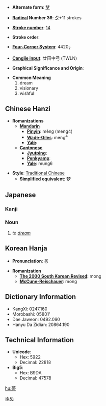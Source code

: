 * '''Alternate form''': [[梦]]

* '''[[Wiktionary:Chinese radical index| Radical]] Number 36''': [[Wiktionary:Chinese radical index 夕|夕]]+11 strokes

* '''[[Wiktionary:Chinese total strokes index|Stroke number]]''': [[Wiktionary:Chinese total strokes index 14|14]]

* '''Stroke order''': 

* '''[[Wiktionary:Chinese four corner index|Four-Corner System]]''': 4420<sub>7</sub>

* '''[[Wiktionary:Chinese Cangjie index|Cangjie input]]''': 廿田中弓 (TWLN)

* '''Graphical Significance and Origin''': 

* '''Common Meaning'''
*#dream
*# visionary
*# wishful

== Chinese Hanzi ==

* '''Romanizations'''
** '''[[Mandarin]]'''
*** '''[[Pinyin]]''': mèng (meng4)
*** '''[[Wade-Giles]]''': meng<sup>4</sup>
*** '''[[Yale]]''': 
** '''[[Cantonese]]'''
*** '''[[Jyutping]]''':
*** '''[[Penkyamp]]''': 
*** '''[[Yale]]''': mung6

* '''Style''': [[Traditional Chinese]] 
** '''[[Simplified Chinese|Simplified]] equivalent''': [[梦]]

== Japanese ==
===Kanji===
{{kanji
|[[む]] ([[mu]])
|[[ゆめ]] ([[yume]]), [[くらい]] ([[kurai]]), [[ゆめみる]] ([[yumemiru]])}}

===Noun===
{{janoun|[[ゆめ]]|[[yume]]}}
# ''to [[dream]]''

[[Category:Japanese nouns|ゆめ]]

== Korean Hanja ==

* '''Pronunciation''': 몽

* '''Romanization'''
** '''[[The 2000 South Korean Revised Romanization|The 2000 South Korean Revised]]''': mong
** '''[[McCune-Reischauer]]''': mong

== Dictionary Information ==

* KangXi: 0247.160
* Morobashi: 05801'
* Dae Jaweon: 0492.060
* Hanyu Da Zidian: 20864.190

== Technical Information ==

* '''Unicode''':
** Hex: 5922
** Decimal: 22818
* '''Big5''':
** Hex: B9DA
** Decimal: 47578

[[hu:夢]]